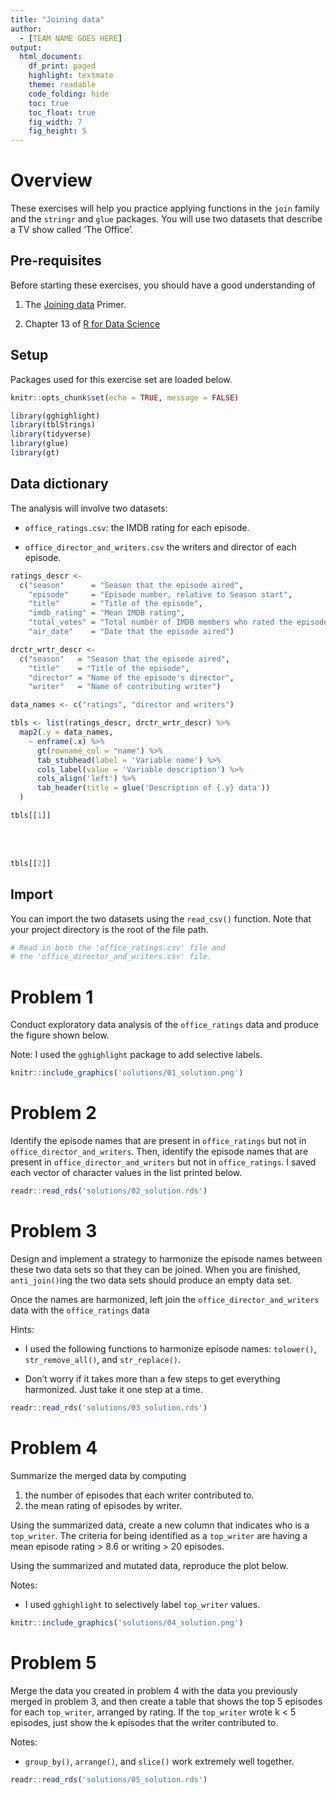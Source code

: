 ```yaml
---
title: "Joining data"
author:
  - [TEAM NAME GOES HERE]
output: 
  html_document:
    df_print: paged
    highlight: textmate 
    theme: readable
    code_folding: hide
    toc: true
    toc_float: true
    fig_width: 7
    fig_height: 5
---
```


# Overview

These exercises will help you practice applying functions in the `join` family and the `stringr` and `glue` packages. You will use two datasets that describe a TV show called 'The Office'.

## Pre-requisites 

Before starting these exercises, you should have a good understanding of 

1. The [Joining data](https://rstudio.cloud/learn/primers/4.3) Primer.

1. Chapter 13 of [R for Data Science](https://r4ds.had.co.nz/relational-data.html)

## Setup

Packages used for this exercise set are loaded below. 

```r

knitr::opts_chunk$set(echo = TRUE, message = FALSE)

library(gghighlight)
library(tblStrings)
library(tidyverse)
library(glue)
library(gt)

```

## Data dictionary

The analysis will involve two datasets: 

- `office_ratings.csv`: the IMDB rating for each episode.

- `office_director_and_writers.csv` the writers and director of each episode.

```r

ratings_descr <-
  c("season"      = "Season that the episode aired",
    "episode"     = "Episode number, relative to Season start",
    "title"       = "Title of the episode",
    "imdb_rating" = "Mean IMDB rating",
    "total_votes" = "Total number of IMDB members who rated the episode",
    "air_date"    = "Date that the episode aired")

drctr_wrtr_descr <- 
  c("season"   = "Season that the episode aired", 
    "title"    = "Title of the episode", 
    "director" = "Name of the episode's director", 
    "writer"   = "Name of contributing writer")

data_names <- c("ratings", "director and writers")

tbls <- list(ratings_descr, drctr_wrtr_descr) %>% 
  map2(.y = data_names,
    ~ enframe(.x) %>% 
      gt(rowname_col = "name") %>%
      tab_stubhead(label = 'Variable name') %>% 
      cols_label(value = 'Variable description') %>% 
      cols_align('left') %>% 
      tab_header(title = glue('Description of {.y} data'))
  )

tbls[[1]]

```

<br/> <br/>

```r

tbls[[2]]

```



## Import

You can import the two datasets using the `read_csv()` function. Note that your project directory is the root of the file path. 

```r

# Read in both the 'office_ratings.csv' file and 
# the 'office_director_and_writers.csv' file.

```

# Problem 1

Conduct exploratory data analysis of the `office_ratings` data and produce the figure shown below. 

Note: I used the `gghighlight` package to add selective labels. 

```r

knitr::include_graphics('solutions/01_solution.png')

```

# Problem 2

Identify the episode names that are present in `office_ratings` but not in `office_director_and_writers`. Then, identify the episode names that are present in `office_director_and_writers` but not in `office_ratings`. I saved each vector of character values in the list printed below.

```r

readr::read_rds('solutions/02_solution.rds')

```

# Problem 3

Design and implement a strategy to harmonize the episode names between these two data sets so that they can be joined. When you are finished, `anti_join()`ing the two data sets should produce an empty data set.

Once the names are harmonized, left join the `office_director_and_writers` data with the `office_ratings` data

Hints: 

- I used the following functions to harmonize episode names: `tolower()`, `str_remove_all()`, and `str_replace()`.

- Don't worry if it takes more than a few steps to get everything harmonized. Just take it one step at a time.

```r

readr::read_rds('solutions/03_solution.rds')

```

# Problem 4

Summarize the merged data by computing 

1. the number of episodes that each writer contributed to.
1. the mean rating of episodes by writer.

Using the summarized data, create a new column that indicates who is a `top_writer`. The criteria for being identified as a `top_writer` are having a mean episode rating > 8.6 or writing > 20 episodes.

Using the summarized and mutated data, reproduce the plot below.

Notes: 

- I used `gghighlight` to selectively label `top_writer` values. 

```r

knitr::include_graphics('solutions/04_solution.png')

```

# Problem 5

Merge the data you created in problem 4 with the data you previously merged in problem 3, and then create a table that shows the top 5 episodes for each `top_writer`, arranged by rating. If the `top_writer` wrote k < 5 episodes, just show the k episodes that the writer contributed to. 

Notes: 

- `group_by()`, `arrange()`, and `slice()` work extremely well together.



```r

readr::read_rds('solutions/05_solution.rds')

```



